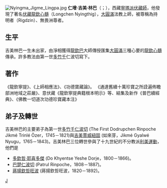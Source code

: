 [[File:Nyingma_Jigme_Lingpa.jpg|thumb]]
'''仁增·吉美·林巴'''（{{Bo|z=འཇིགས་མེད་གླིང་པ།|w='Jigs-med gling-pa|t=Jigme Lingpa}}；{{bd|1729年||1798年||R}}），西藏[[寧瑪派|寧瑪派]][[伏藏師|伏藏師]]，他發現了著名[[伏藏|伏藏]][[龍欽心髓|龍欽心髓]]（Longchen Nyingthig），[[大圓滿|大圓滿]]法教上師，被尊稱為持明者（Rigdzin）、無畏洲尊者。

==生平==
吉美林巴一生未出家，由淨相獲得[[龍欽巴|龍欽巴]]大師傳授匯集[[大圓滿|大圓滿]]三種心要的[[龍欽心髓|龍欽心髓]]傳承。許多教法由第一世[[多竹千|多竹千]]仁波切寫下。

==著作==
《龍欽寧提》、《上師相應法》、《功德寶藏論》。
《通達舊續十萬珍寶之所詮遍佈瞻部洲地域之莊嚴》、意伏藏《龍欽寧提典籍根本明示》等、結集及新作《普巴續經典》、《佛教一切道次功德珍寶藏本注》

==弟子及轉世==
吉美林巴的主要弟子為第一世[[多竹千仁波切|多竹千仁波切]] (The First Dodrupchen Rinpoche Jikmé Trinlé Özer，1745－1821)與[[吉美賈威紐固|吉美賈威紐固]] (如來芽，Jikmé Gyalwé Nyugu，1765－1843)。吉美林巴三位轉世參與了十九世紀的不分教派[[利美運動|利美運動]]，他們是

*[[多欽哲‧耶喜多傑|多欽哲‧耶喜多傑]] (Do Khyentse Yeshe Dorje，1800－1866)。
*[[巴楚仁波切|巴楚仁波切]] (Patrul Rinpoche，1808－1887)。
*[[蔣揚欽哲旺波|蔣揚欽哲旺波]] (蔣揚欽哲旺波，1820－1892)。


{{Authority control}}
[[Category:清朝藏传佛教人物|J]]